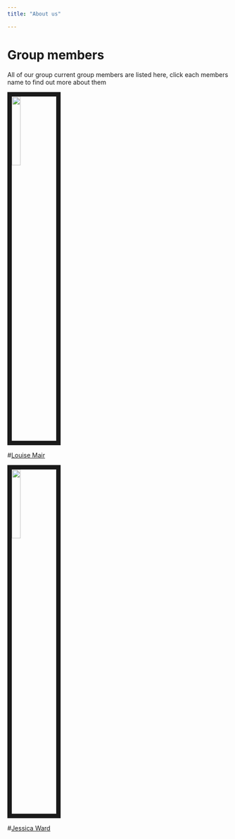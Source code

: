 ---
title: "About us"

---
 
# Group members 

All of our group current group members are listed here, click each members name to find out more about them

<img src= "images/louise-mair-profile.jpg" style="width:20%; border:10px solid; margin-right: 20px"> 

#[Louise Mair](LMwebpage.html)

<img src= "images/jward.jpg" style="width:20%; border:10px solid; margin-right: 20px"> 

#[Jessica Ward](jward_web.html)
